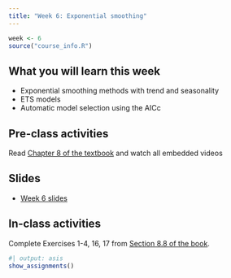 ```yaml
---
title: "Week 6: Exponential smoothing"
---
```


```r
week <- 6
source("course_info.R")
```

## What you will learn this week

* Exponential smoothing methods with trend and seasonality
* ETS models
* Automatic model selection using the AICc

## Pre-class activities

Read [Chapter 8 of the textbook](https://otexts.com/fpp3/expsmooth.html) and watch all embedded videos

## Slides

* [Week 6 slides](https://raw.githubusercontent.com/numbats/af/main/slides/week6.pdf)

## In-class activities

Complete Exercises 1-4, 16, 17 from [Section 8.8 of the book](https://otexts.com/fpp3/expsmooth-exercises.html).

```r
#| output: asis
show_assignments()
```
